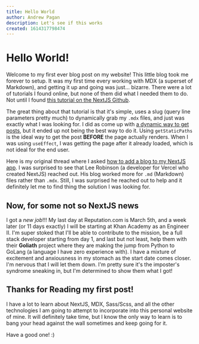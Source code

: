 ```yaml
---
title: Hello World
author: Andrew Pagan
description: Let's see if this works
created: 1614317798474
---
```


# Hello World!

Welcome to my first ever blog post on my website! This little blog took me forever to setup. It was my first time every working with MDX (a superset of Markdown), and getting it up and going was just... bizarre. There were a lot of tutorials I found online, but none of them did what I needed them to do. Not until I found [this tutorial on the NextJS Github](https://github.com/vercel/next.js/tree/canary/examples/with-mdx-remote).

The great thing about that tutorial is that it's simple, uses a slug (query line parameters pretty much) to dynamically grab my `.mdx` files, and just was exactly what I was looking for. I did as come up with [a dynamic way to get posts](https://www.reddit.com/r/nextjs/comments/lsa5rj/dynamically_importing_mdx_files_in_nextjs_based/), but it ended up not being the best way to do it. Using `getStaticPaths` is the ideal way to get the post **BEFORE** the page actually renders. When I was using `useEffect`, I was getting the page after it already loaded, which is not ideal for the end user.

Here is my original thread where I asked [how to add a blog to my NextJS app](https://www.reddit.com/r/nextjs/comments/lqynxd/how_to_add_a_blog_to_my_nextjs_project/). I was surprised to see that Lee Robinson (a developer for Vercel who created NextJS) reached out. His blog worked more for `.md` (Markdown) files rather than `.mdx`. Still, I was surprised he reached out to help and it definitely let me to find thing the solution I was looking for.

## Now, for some not so NextJS news

I got a _new job_!!! My last day at Reputation.com is March 5th, and a week later (or 11 days exactly) I will be starting at Khan Academy as an Engineer II. I'm super stoked that I'll be able to contribute to the mission, be a full stack developer starting from day 1, and last but not least, help them with their **Goliath** project where they are making the jump from Python to GoLang (a language I have zero experience with). I have a mixture of excitement and anxiousness in my stomach as the start date comes closer. I'm nervous that I will let them down. I'm pretty sure it's the imposter's syndrome sneaking in, but I'm determined to show them what I got!

## Thanks for Reading my first post!

I have a lot to learn about NextJS, MDX, Sass/Scss, and all the other technologies I am going to attempt to incorporate into this personal website of mine. It will definitely take time, but I know the only way to learn is to bang your head against the wall sometimes and keep going for it.

Have a good one! :)

